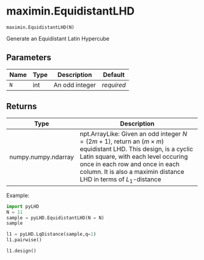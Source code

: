 # maximin.EquidistantLHD { #pyLHD.maximin.EquidistantLHD }

`maximin.EquidistantLHD(N)`

Generate an Equidistant Latin Hypercube

## Parameters

| Name   | Type   | Description    | Default    |
|--------|--------|----------------|------------|
| `N`    | int    | An odd integer | _required_ |

## Returns

| Type                | Description                                                                                                                                                                                                                                                       |
|---------------------|-------------------------------------------------------------------------------------------------------------------------------------------------------------------------------------------------------------------------------------------------------------------|
| numpy.numpy.ndarray | npt.ArrayLike: Given an odd integer $N=(2m+1)$, return an $(m \times m)$ equidistant LHD.  This design, is a cyclic Latin square, with each level occuring once in each row and once in each column. It is also a maximin distance LHD in terms of $L_1$-distance |

Example:
```python
import pyLHD
N = 11
sample = pyLHD.EquidistantLHD(N = N)
sample
```
```python
l1 = pyLHD.LqDistance(sample,q=1)
l1.pairwise()
```
```python
l1.design()
```